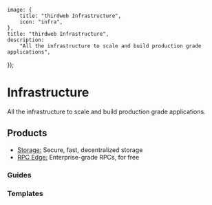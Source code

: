 
	image: {
		title: "thirdweb Infrastructure",
		icon: "infra",
	},
	title: "thirdweb Infrastructure",
	description:
		"All the infrastructure to scale and build production grade applications",
});

# Infrastructure

All the infrastructure to scale and build production grade applications.

## Products

- [Storage:](/infrastructure/storage) Secure, fast, decentralized storage
- [RPC Edge:](/infrastructure/rpc-edge/overview) Enterprise-grade RPCs, for free

### Guides

<Grid>
<ArticleCard
	title="Airdrop NFTs"
	description="Learn how to airdrop NFTs to your community using Engine."
	href="/engine/guides/airdrop-nfts"
/>

<ArticleCard
	title="NFT Checkout"
	description="Learn how to add NFT Checkout with Engine."
	href="/engine/guides/nft-checkout"
/>

<ArticleCard
	title="Upload files to IPFS"
	description="Learn how to upload files to IPFS using Storage."
	href="/infrastructure/storage/how-to-use-storage/upload-files-to-ipfs"
/>
</Grid>

### Templates

<Grid>
<GithubTemplateCard
	title="Scoped Sessions"
	href="https://github.com/thirdweb-example/smart-account-engine-sessions-demo"
/>

<GithubTemplateCard
	title="TappyFowl"
	href="https://github.com/thirdweb-example/TappyFowl"
/>

<GithubTemplateCard
	title="NFT Checkout"
	href="https://github.com/thirdweb-example/engine-nft-checkout"
/>

<GithubTemplateCard
	title="Minting API"
	href="https://github.com/thirdweb-example/engine-minting-api"
/>

<GithubTemplateCard
	title="Phygital Experience"
	href="https://github.com/thirdweb-example/phygital-experience"
/>

<GithubTemplateCard
	title="Unreal Engine Demo"
	href="https://github.com/thirdweb-example/TappyFowl"
/>
</Grid>

